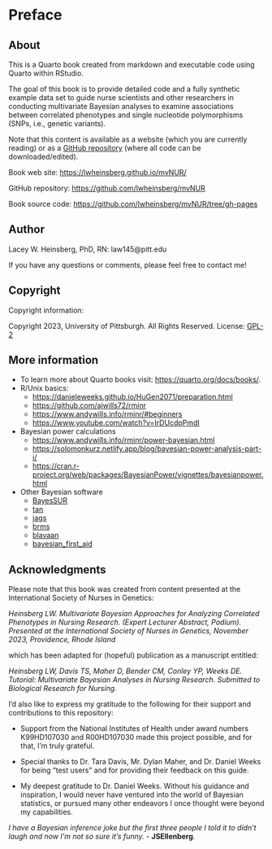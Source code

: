 # Preface {.unnumbered}

## About

This is a Quarto book created from markdown and executable code using Quarto within RStudio.

The goal of this book is to provide detailed code and a fully synthetic example data set to guide nurse scientists and other researchers in conducting multivariate Bayesian analyses to examine associations between correlated phenotypes and single nucleotide polymorphisms (SNPs, i.e., genetic variants).

Note that this content is available as a website (which you are currently reading) or as a [GitHub repository](https://github.com/lwheinsberg/mvNUR) (where all code can be downloaded/edited).

Book web site: <https://lwheinsberg.github.io/mvNUR/>

GitHub repository: <https://github.com/lwheinsberg/mvNUR>

Book source code: <https://github.com/lwheinsberg/mvNUR/tree/gh-pages>

## Author

Lacey W. Heinsberg, PhD, RN: law145\@pitt.edu

If you have any questions or comments, please feel free to contact me!

## Copyright

Copyright information:

Copyright 2023, University of Pittsburgh. All Rights Reserved. License: [GPL-2](https://www.gnu.org/licenses/old-licenses/gpl-2.0.en.html)

## More information

-   To learn more about Quarto books visit: <https://quarto.org/docs/books/>.
-   R/Unix basics:
    -   <https://danieleweeks.github.io/HuGen2071/preparation.html>
    -   <https://github.com/ajwills72/rminr>
    -   <https://www.andywills.info/rminr/#beginners>
    -   <https://www.youtube.com/watch?v=IrDUcdpPmdI>
-   Bayesian power calculations
    -   <https://www.andywills.info/rminr/power-bayesian.html>
    -   <https://solomonkurz.netlify.app/blog/bayesian-power-analysis-part-i/>
    -   <https://cran.r-project.org/web/packages/BayesianPower/vignettes/bayesianpower.html>
-   Other Bayesian software
    -   [BayesSUR](https://github.com/mbant/BayesSUR)
    -   [tan](https://pgmpy.org/examples/Structure%20Learning%20with%20TAN.html)
    -   [jags](https://mcmc-jags.sourceforge.io/)
    -   [brms](https://paul-buerkner.github.io/brms/)
    -   [blavaan](https://ecmerkle.github.io/blavaan/)
    -   [bayesian_first_aid](https://github.com/rasmusab/bayesian_first_aid)

## Acknowledgments

Please note that this book was created from content presented at the International Society of Nurses in Genetics:

*Heinsberg LW. Multivariate Bayesian Approaches for Analyzing Correlated Phenotypes in Nursing Research. (Expert Lecturer Abstract, Podium). Presented at the International Society of Nurses in Genetics, November 2023, Providence, Rhode Island*

which has been adapted for (hopeful) publication as a manuscript entitled:

*Heinsberg LW, Davis TS, Maher D, Bender CM, Conley YP, Weeks DE. Tutorial: Multivariate Bayesian Analyses in Nursing Research. Submitted to Biological Research for Nursing.*

I'd also like to express my gratitude to the following for their support and contributions to this repository:

-   Support from the National Institutes of Health under award numbers K99HD107030 and R00HD107030 made this project possible, and for that, I'm truly grateful.

-   Special thanks to Dr. Tara Davis, Mr. Dylan Maher, and Dr. Daniel Weeks for being "test users" and for providing their feedback on this guide.

-   My deepest gratitude to Dr. Daniel Weeks. Without his guidance and inspiration, I would never have ventured into the world of Bayesian statistics, or pursued many other endeavors I once thought were beyond my capabilities.

*I have a Bayesian inference joke but the first three people I told it to didn't laugh and now I'm not so sure it's funny.* - **JSEllenberg**.
